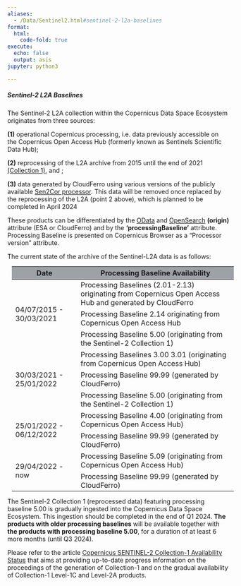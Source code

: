 ```yaml
---
aliases: 
  - /Data/Sentinel2.html#sentinel-2-l2a-baselines
format:
  html:
    code-fold: true
execute:
  echo: false
  output: asis
jupyter: python3

---
```


##### Sentinel-2 L2A Baselines

The Sentinel-2 L2A collection within the Copernicus Data Space Ecosystem originates from three sources: 

**(1)** operational Copernicus processing, i.e. data previously accessible on the Copernicus Open Access Hub (formerly known as Sentinels Scientific Data Hub);
 
**(2)** reprocessing of the L2A archive from 2015 until the end of 2021 [(Collection 1)](https://sentinel.esa.int/web/sentinel/sentinel-data-access/sentinel-products/sentinel-2-data-products/collection-1-level-2a){target="_blank"}, and ;

**(3)** data generated by CloudFerro using various versions of the publicly available [Sen2Cor processor](https://step.esa.int/main/snap-supported-plugins/sen2cor/){target="_blank"}. This data will be removed once replaced by the reprocessing of the L2A (point 2 above), which is planned to be completed in April 2024

These products can be differentiated by the [OData](https://documentation.dataspace.copernicus.eu/APIs/OData.html#query-by-attributes){target="_blank"} and [OpenSearch](https://catalogue.dataspace.copernicus.eu/resto/api/collections/Sentinel2/describe.xml){target="_blank"} **(origin)** attribute (ESA or CloudFerro) and by the **'processingBaseline'** attribute. Processing Baseline is presented on Copernicus Browser as a "Processor version" attribute.

The current state of the archive of the Sentinel-L2A data is as follows:

<table class="table-roadmap" style="margin: 10px;">
  <thead>
    <tr>
      <th style="background-color: #9ea1a5">Date</th>
      <th style="background-color: #9ea1a5">Processing Baseline Availability</th>
    </tr>
  </thead>
  <tbody>
    <tr>
      <td rowspan="3">04/07/2015 - 30/03/2021</td>
      <td>Processing Baselines (2.01-2.13) originating from Copernicus Open Access Hub and generated by CloudFerro</td>
    </tr>
    <tr>
      <td>Processing Baseline 2.14 originating from Copernicus Open Access Hub</td>
    </tr>
    <tr>
      <td>Processing Baseline 5.00 (originating from the Sentinel-2 Collection 1)</td>
    </tr>
    <tr>
      <td rowspan="3">30/03/2021 - 25/01/2022</td>
      <td>Processing Baselines 3.00 3.01 (originating from Copernicus Open Access Hub)</td>
    </tr>
    <tr>
      <td>Processing Baseline 99.99 (generated by CloudFerro)</td>
    </tr>
    <tr>
      <td>Processing Baseline 5.00 (originating from the Sentinel-2 Collection 1)</td>
    <tr>
      <td rowspan="2">25/01/2022 - 06/12/2022</td>
      <td>Processing Baseline 4.00 (originating from Copernicus Open Access Hub)</td>
    </tr>
    <tr>
      <td>Processing Baseline 99.99 (generated by CloudFerro)</td>
    </tr>
    <tr>
      <td rowspan="2">29/04/2022 - now</td>
      <td>Processing Baseline 5.09 (originating from Copernicus Open Access Hub)</td>
    </tr>
    <tr>
      <td>Processing Baseline 99.99 (generated by CloudFerro)</td>
    </tr>
    <tr>
  </tbody>
</table>



The Sentinel-2 Collection 1 (reprocessed data) featuring processing baseline 5.00 is gradually ingested into the Copernicus Data Space Ecosystem. This ingestion should be completed in the end of Q1 2024. **The products with older processing baselines** will be available together with **the products with processing baseline 5.00**, for a duration of at least 6 more months (until Q3 2024). 

Please refer to the article [Copernicus SENTINEL-2 Collection-1 Availability Status](https://sentinels.copernicus.eu/web/sentinel/technical-guides/sentinel-2-msi/copernicus-sentinel-2-collection-1-availability-status) that aims at providing up-to-date progress information on the proceedings of the generation of Collection-1 and on the gradual availability of Collection-1 Level-1C and Level-2A products.
